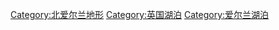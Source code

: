 [[Category:北爱尔兰地形|Category:北爱尔兰地形]]
[[Category:英国湖泊|Category:英国湖泊]]
[[Category:爱尔兰湖泊|Category:爱尔兰湖泊]]